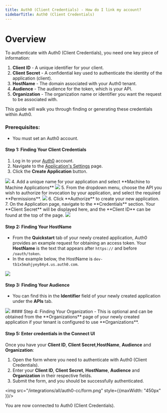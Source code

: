 ```yaml
---
title: Auth0 (Client Credentials) - How do I link my account?
sidebarTitle: Auth0 (Client Credentials)
---
```



# Overview

To authenticate with Auth0 (Client Credentials), you need one key piece of information:
1. **Client ID** - A unique identifier for your client.
2. **Client Secret** - A confidential key used to authenticate the identity of the application (client).
3. **HostName** - The domain associated with your Auth0 tenant.
4. **Audience** - The audience for the token, which is your API.
5. **Organization** - The organization name or identifier you want the request to be associated with.

This guide will walk you through finding or generating these credentials within Auth0.


### Prerequisites:

- You must set an Auth0 account.


#### Step 1: Finding Your Client Credentials
1. Log in to your [Auth0](https://auth0.com/docs/authenticate/login) account.
2. Navigate to the [Application's Settings](https://manage.auth0.com/?_gl=1*1shsko2*_gcl_au*MzYwMDE4ODE4LjE3NDU5OTY3NDA.*_ga*NTkyOTQ4NzA5LjE3NDU5OTY3NDE.*_ga_QKMSDV5369*MTc0NTk5Njc0MC4xLjEuMTc0NTk5OTI5My42MC4wLjA.#/applications) page.
3. Click the **Create Application** button.
<img src="/integrations/all/auth0-cc/create_app.png" />
4. Add a unique name for your application and select **Machine to Machine Applications**
<img src="/integrations/all/auth0-cc/create_app_form.png" />
5. From the dropdown menu, choose the API you wish to authorize for invocation by your application, and select the required **Permissions**.
<img src="/integrations/all/auth0-cc/permissions.png" />
6. Click **Authorize** to create your new application. 
7. On the Application page, navigate to the **Credentials** section. Your **Client Secret** will be displayed here, and the **Client ID** can be found at the top of the page.
<img src="/integrations/all/auth0-cc/credentials.png" />


#### Step 2: Finding Your HostName
- From the **Quickstart** tab of your newly created application, Auth0 provides an example request for obtaining an access token. Your **HostName** is the text that appears after `https://` and before `/oauth/token`.
- In the example below, the HostName is `dev-tb1x5mahjyey84y4.us.auth0.com`.
<img src="/integrations/all/auth0-cc/domain.png" />

#### Step 3: Finding Your Audience
- You can find this in the **Identifier** field of your newly created application under the **APIs** tab.
<img src="/integrations/all/auth0-cc/audience.png" />
#### Step 4: Finding Your Organization
- <Tip>This is optional and can be obtained from the **Organizations** page of your newly created application if your tenant is configured to use **Organizations**.</Tip>

#### Step 5: Enter credentials in the Connect UI

Once you have your **Client ID**, **Client Secret**,**HostName**, **Audience** and **Organization**:
1. Open the form where you need to authenticate with Auth0 (Client Credentials).
2. Enter your **Client ID**, **Client Secret**, **HostName**, **Audience** and **Organization** in their respective fields.
3. Submit the form, and you should be successfully authenticated.


<img src="/integrations/all/auth0-cc/form.png" style={{maxWidth: "450px" }}/>

You are now connected to Auth0 (Client Credentials).
 